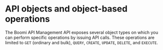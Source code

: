 
# API objects and object-based operations 

<head>
  <meta name="guidename" content="API Management"/>
  <meta name="context" content="GUID-7eab8984-ccb3-4a0e-99eb-da9a95167b76"/>
</head>


The Boomi API Management API exposes several object types on which you can perform specific operations by issuing API calls. These operations are limited to ``GET`` (ordinary and bulk), ``QUERY``, ``CREATE``, ``UPDATE``, ``DELETE``, and ``EXECUTE``.

<APIobjects />